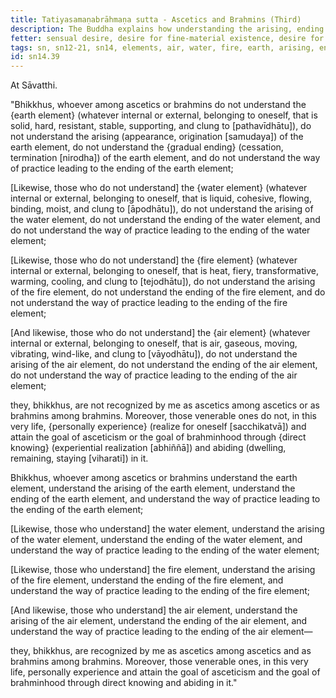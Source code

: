 ```yaml
---
title: Tatiyasamaṇabrāhmaṇa sutta - Ascetics and Brahmins (Third)
description: The Buddha explains how understanding the arising, ending and the way of practice leading to the ending in regards to the four elements leads to personal experience and attainment of the goal of asceticism or brahminhood in this very life.
fetter: sensual desire, desire for fine-material existence, desire for immaterial existence, ignorance
tags: sn, sn12-21, sn14, elements, air, water, fire, earth, arising, ending, cessation, way of practice, path, experience, wisdom, insight, realization, ascetic, brahmin, liberation
id: sn14.39
---
```


At Sāvatthi.

"Bhikkhus, whoever among ascetics or brahmins do not understand the \{earth element} (whatever internal or external, belonging to oneself, that is solid, hard, resistant, stable, supporting, and clung to [pathavīdhātu]), do not understand the arising (appearance, origination [samudaya]) of the earth element, do not understand the \{gradual ending} (cessation, termination [nirodha]) of the earth element, and do not understand the way of practice leading to the ending of the earth element;

[Likewise, those who do not understand] the \{water element} (whatever internal or external, belonging to oneself, that is liquid, cohesive, flowing, binding, moist, and clung to [āpodhātu]), do not understand the arising of the water element, do not understand the ending of the water element, and do not understand the way of practice leading to the ending of the water element;

[Likewise, those who do not understand] the \{fire element} (whatever internal or external, belonging to oneself, that is heat, fiery, transformative, warming, cooling, and clung to [tejodhātu]), do not understand the arising of the fire element, do not understand the ending of the fire element, and do not understand the way of practice leading to the ending of the fire element;

[And likewise, those who do not understand] the \{air element} (whatever internal or external, belonging to oneself, that is air, gaseous, moving, vibrating, wind-like, and clung to [vāyodhātu]), do not understand the arising of the air element, do not understand the ending of the air element, do not understand the way of practice leading to the ending of the air element;

they, bhikkhus, are not recognized by me as ascetics among ascetics or as brahmins among brahmins. Moreover, those venerable ones do not, in this very life, \{personally experience} (realize for oneself [sacchikatvā]) and attain the goal of asceticism or the goal of brahminhood through \{direct knowing} (experiential realization [abhiññā]) and abiding (dwelling, remaining, staying [viharati]) in it.

Bhikkhus, whoever among ascetics or brahmins understand the earth element, understand the arising of the earth element, understand the ending of the earth element, and understand the way of practice leading to the ending of the earth element;

[Likewise, those who understand] the water element, understand the arising of the water element, understand the ending of the water element, and understand the way of practice leading to the ending of the water element;

[Likewise, those who understand] the fire element, understand the arising of the fire element, understand the ending of the fire element, and understand the way of practice leading to the ending of the fire element;

[And likewise, those who understand] the air element, understand the arising of the air element, understand the ending of the air element, and understand the way of practice leading to the ending of the air element—

they, bhikkhus, are recognized by me as ascetics among ascetics and as brahmins among brahmins. Moreover, those venerable ones, in this very life, personally experience and attain the goal of asceticism and the goal of brahminhood through direct knowing and abiding in it."
